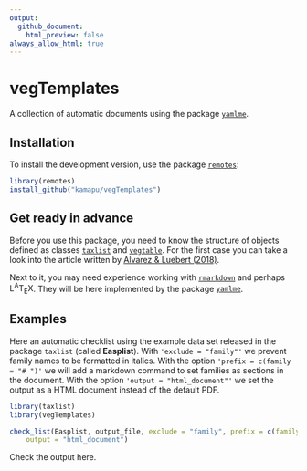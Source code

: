 ```yaml
---
output:
  github_document:
    html_preview: false
always_allow_html: true
---
```


# vegTemplates

A collection of automatic documents using the package
[`yamlme`](https://github.com/kamapu/yamlme/).

## Installation

To install the development version, use the package
[`remotes`](https://remotes.r-lib.org/):

```r
library(remotes)
install_github("kamapu/vegTemplates")
```

## Get ready in advance

Before you use this package, you need to know the structure of objects defined
as classes [`taxlist`](https://docs.ropensci.org/taxlist/) and
[`vegtable`](https://github.com/kamapu/vegtable/).
For the first case you can take a look into the article written by [Alvarez &
Luebert (2018)](https://doi.org/10.3897/bdj.6.e23635).

Next to it, you may need experience working with
[`rmarkdown`](https://rmarkdown.rstudio.com/) and perhaps
<span class="latex">L<sup>A</sup>T<sub>E</sub>X</span>.
They will be here implemented by the package
[`yamlme`](https://kamapu.github.io/rpkg/yamlme/).

## Examples

Here an automatic checklist using the example data set released in the package
`taxlist` (called **Easplist**).
With `'exclude = "family"'` we prevent family names to be formatted in
italics.
With the option `'prefix = c(family = "# ")'` we will add a markdown
command to set families as sections in the document.
With the option `'output = "html_document"'` we set the output as a
HTML document instead of the default PDF.

```r
library(taxlist)
library(vegTemplates)

check_list(Easplist, output_file, exclude = "family", prefix = c(family = "# "),
    output = "html_document")
```

Check the output here.

